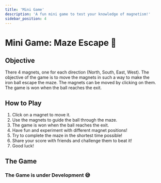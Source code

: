 ```yaml
---
title: 'Mini Game'
description: 'A fun mini game to test your knowledge of magnetism!'
sidebar_position: 4
---
```



# Mini Game: Maze Escape 🧩

## Objective

There 4 magnets, one for each direction (North, South, East, West). The objective of the game is to move the magnets in such a way to make the iron ball escape the maze. The magnets can be moved by clicking on them. The game is won when the ball reaches the exit.

## How to Play

1. Click on a magnet to move it.
2. Use the magnets to guide the ball through the maze.
3. The game is won when the ball reaches the exit.
4. Have fun and experiment with different magnet positions!
5. Try to complete the maze in the shortest time possible!
6. Share your score with friends and challenge them to beat it!
7. Good luck!

## The Game

### The Game is under Development 😅

<MagnetismGame canvasH={480} canvasW={800} />
